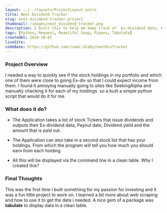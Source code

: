```yaml
---
layout: ../../layouts/ProjectLayout.astro
title: Next Dividend Tracker
slug: next-dividend-tracker-project
thumbnail: /images/next_dividend_tracker.png
description: I built this to help me keep track of  Ex-dividend data, Payout date, Dividend yield and the amount that is paid of stucks in my long term portfolio.
tags: [Python, Request, Beautiful Soup, Pipenv, Tabulate]
createdAt: 2020-10-01
liveSite: 
codeBase: https://github.com/isaac-diaby/nextDivTracker
---
```


### Project Overview
I needed a way to quickly see if the stock holdings in my portfolio and which one of them were close to going Ex-div so that I could expect income from them. I found it annoying manually going to sites like SeekingAlpha and manually checking it for each of my holdings.
so a built a simple python script that would do it for me.

### What does it do?
- The Application takes a list of stock Tickers that issue dividends and outputs their Ex-dividend data, Payout date, Dividend yield and the amount that is paid out.

- The Application can also take in a second stock list that has your holdings. From which the program will tell you how much you should earn from each holding
- All this will be displayed via the command line in a clean table.
Why I created this?

### Final Thoughts
This was the first time i built something for my passion for investing and it was a fun little project to work on. I learned a bit more about web scraping and how to use it to get the data i needed. 
A nice gem of a package was **tabulate** to display data in a clean table.

  
